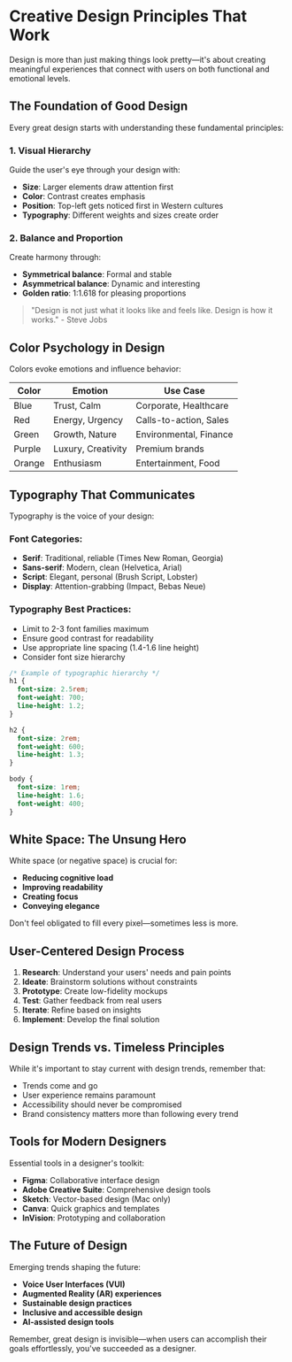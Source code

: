 # Creative Design Principles That Work

Design is more than just making things look pretty—it's about creating meaningful experiences that connect with users on both functional and emotional levels.

## The Foundation of Good Design

Every great design starts with understanding these fundamental principles:

### 1. Visual Hierarchy
Guide the user's eye through your design with:
- **Size**: Larger elements draw attention first
- **Color**: Contrast creates emphasis
- **Position**: Top-left gets noticed first in Western cultures
- **Typography**: Different weights and sizes create order

### 2. Balance and Proportion
Create harmony through:
- **Symmetrical balance**: Formal and stable
- **Asymmetrical balance**: Dynamic and interesting
- **Golden ratio**: 1:1.618 for pleasing proportions

> "Design is not just what it looks like and feels like. Design is how it works." - Steve Jobs

## Color Psychology in Design

Colors evoke emotions and influence behavior:

| Color | Emotion | Use Case |
|-------|---------|----------|
| Blue | Trust, Calm | Corporate, Healthcare |
| Red | Energy, Urgency | Calls-to-action, Sales |
| Green | Growth, Nature | Environmental, Finance |
| Purple | Luxury, Creativity | Premium brands |
| Orange | Enthusiasm | Entertainment, Food |

## Typography That Communicates

Typography is the voice of your design:

### Font Categories:
- **Serif**: Traditional, reliable (Times New Roman, Georgia)
- **Sans-serif**: Modern, clean (Helvetica, Arial)
- **Script**: Elegant, personal (Brush Script, Lobster)
- **Display**: Attention-grabbing (Impact, Bebas Neue)

### Typography Best Practices:
- Limit to 2-3 font families maximum
- Ensure good contrast for readability
- Use appropriate line spacing (1.4-1.6 line height)
- Consider font size hierarchy

```css
/* Example of typographic hierarchy */
h1 {
  font-size: 2.5rem;
  font-weight: 700;
  line-height: 1.2;
}

h2 {
  font-size: 2rem;
  font-weight: 600;
  line-height: 1.3;
}

body {
  font-size: 1rem;
  line-height: 1.6;
  font-weight: 400;
}
```

## White Space: The Unsung Hero

White space (or negative space) is crucial for:
- **Reducing cognitive load**
- **Improving readability**
- **Creating focus**
- **Conveying elegance**

Don't feel obligated to fill every pixel—sometimes less is more.

## User-Centered Design Process

1. **Research**: Understand your users' needs and pain points
2. **Ideate**: Brainstorm solutions without constraints
3. **Prototype**: Create low-fidelity mockups
4. **Test**: Gather feedback from real users
5. **Iterate**: Refine based on insights
6. **Implement**: Develop the final solution

## Design Trends vs. Timeless Principles

While it's important to stay current with design trends, remember that:
- Trends come and go
- User experience remains paramount
- Accessibility should never be compromised
- Brand consistency matters more than following every trend

## Tools for Modern Designers

Essential tools in a designer's toolkit:
- **Figma**: Collaborative interface design
- **Adobe Creative Suite**: Comprehensive design tools
- **Sketch**: Vector-based design (Mac only)
- **Canva**: Quick graphics and templates
- **InVision**: Prototyping and collaboration

## The Future of Design

Emerging trends shaping the future:
- **Voice User Interfaces (VUI)**
- **Augmented Reality (AR) experiences**
- **Sustainable design practices**
- **Inclusive and accessible design**
- **AI-assisted design tools**

Remember, great design is invisible—when users can accomplish their goals effortlessly, you've succeeded as a designer.
